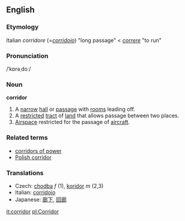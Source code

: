 ==English==
===Etymology===
Italian ''corridore'' (=''[[corridoio]]'') "long passage" < ''[[correre]]'' "to run"

===Pronunciation===
/ˈkɒrəˌdoː/

===Noun===
'''corridor'''
# A [[narrow]] [[hall]] or [[passage]] with [[room]]s leading off.
# A [[restrict]]ed [[tract]] of [[land]] that allows passage between two places.
# [[Airspace]] restricted for the passage of [[aircraft]].

===Related terms===
* [[corridors of power]]
*[[w:Polish corridor|Polish corridor]]

===Translations===
*Czech: [[chodba]] ''f'' (1), [[koridor]] ''m'' (2,3)
*Italian: [[corridoio]]
*Japanese: [[廊下]], [[回廊]]

[[it:corridor]]
[[pl:Corridor]]